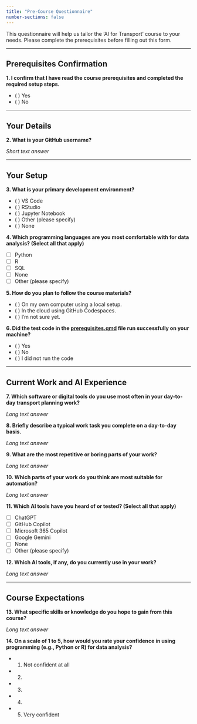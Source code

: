```yaml
---
title: "Pre-Course Questionnaire"
number-sections: false
---
```


This questionnaire will help us tailor the 'AI for Transport' course to your needs. Please complete the prerequisites before filling out this form.


---

## Prerequisites Confirmation

**1. I confirm that I have read the course prerequisites and completed the required setup steps.**

*   ( ) Yes
*   ( ) No

---

## Your Details

**2. What is your GitHub username?**

*Short text answer*

---

## Your Setup

**3. What is your primary development environment?**

*   ( ) VS Code
*   ( ) RStudio
*   ( ) Jupyter Notebook
*   ( ) Other (please specify)
*   ( ) None

**4. Which programming languages are you most comfortable with for data analysis? (Select all that apply)**

*   [ ] Python
*   [ ] R
*   [ ] SQL
*   [ ] None
*   [ ] Other (please specify)

**5. How do you plan to follow the course materials?**

*   ( ) On my own computer using a local setup.
*   ( ) In the cloud using GitHub Codespaces.
*   ( ) I'm not sure yet.

**6. Did the test code in the [prerequisites.qmd](prerequisites.qmd) file run successfully on your machine?**

*   ( ) Yes
*   ( ) No
*   ( ) I did not run the code

---

## Current Work and AI Experience

**7. Which software or digital tools do you use most often in your day-to-day transport planning work?**

*Long text answer*

**8. Briefly describe a typical work task you complete on a day-to-day basis.**

*Long text answer*

**9. What are the most repetitive or boring parts of your work?**

*Long text answer*

**10. Which parts of your work do you think are most suitable for automation?**

*Long text answer*

**11. Which AI tools have you heard of or tested? (Select all that apply)**

*   [ ] ChatGPT
*   [ ] GitHub Copilot
*   [ ] Microsoft 365 Copilot
*   [ ] Google Gemini
*   [ ] None
*   [ ] Other (please specify)

**12. Which AI tools, if any, do you currently use in your work?**

*Long text answer*

---


## Course Expectations

**13. What specific skills or knowledge do you hope to gain from this course?**

*Long text answer*

**14. On a scale of 1 to 5, how would you rate your confidence in using programming (e.g., Python or R) for data analysis?**

*   (1) Not confident at all
*   (2)
*   (3)
*   (4)
*   (5) Very confident
